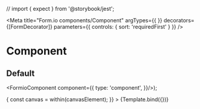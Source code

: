 // import { expect } from '@storybook/jest';

<Meta
  title="Form.io components/Component"
  argTypes={{
  }}
  decorators={[FormDecorator]}
  parameters={{
    controls: { sort: 'requiredFirst' }
  }}
/>

# Component

## Default

  <FormioComponent component={{
    type: 'component',
}}/>);

<Canvas>
  <Story name="Default" args={{ 
    }}
    play={async ({args, canvasElement}) => {
      const canvas = within(canvasElement);
      }}
    >
    {Template.bind({})}
  </Story>
</Canvas>

<ArgsTable story="Default" />
